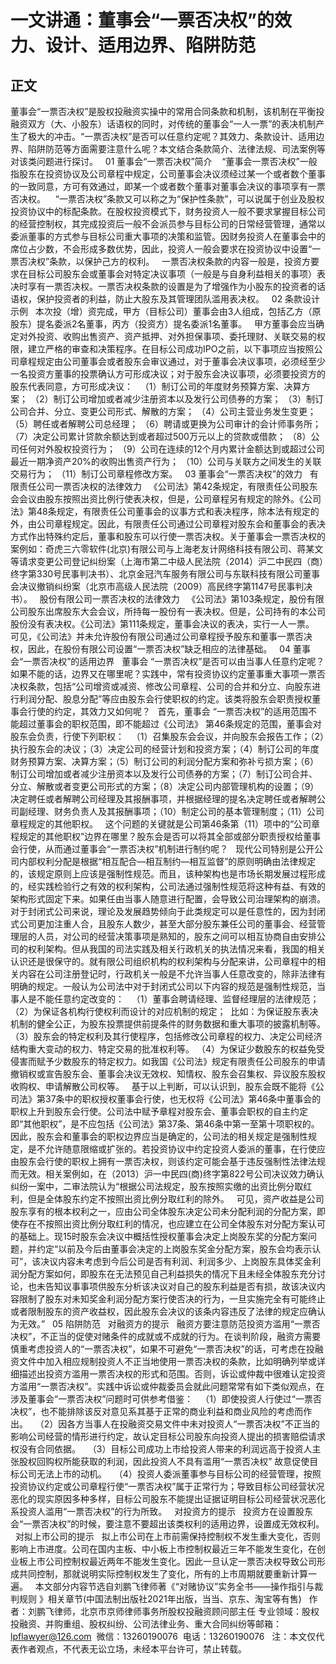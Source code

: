 # 一文讲通：董事会“一票否决权”的效力、设计、适用边界、陷阱防范
## 正文
董事会“一票否决权”是股权投融资实操中的常用合同条款和机制，该机制在平衡投融资双方（大、小股东）话语权的同时，对传统的董事会“一人一票”的表决机制产生了极大的冲击。“一票否决权”是否可以任意约定呢？其效力、条款设计、适用边界、陷阱防范等方面需要注意什么呢？本文结合条款简介、法律法规、司法案例等对该类问题进行探讨。
 
01
董事会“一票否决权”简介
 
 “董事会一票否决权”一般指股东在投资协议及公司章程中规定，公司董事会决议须经过某一个或者数个董事的一致同意，方可有效通过，即某一个或者数个董事对董事会决议的事项享有一票否决权。 
 
“一票否决权”条款又可以称之为“保护性条款”，可以说属于创业及股权投资协议中的标配条款。在股权投资模式下，财务投资人一般不要求掌握目标公司的经营控制权，其完成投资后一般不会派员参与目标公司的日常经营管理，通常以委派董事的方式参与目标公司重大事项的决策和监管。因财务投资人在董事会中的席位占少数，不会形成多数优势，因此，投资人一般会要求在投资协议中设置“一票否决权”条款，以保护己方的权利。
 
一票否决权条款的内容一般是，投资方要求在目标公司股东会或董事会对特定决议事项（一般是与自身利益相关的事项）表决时享有一票否决权。一票否决权条款的设置是为了增强作为小股东的投资者的话语权，保护投资者的利益，防止大股东及其管理团队滥用表决权。
 
02
条款设计示例
 
本次投（增）资完成，甲方（目标公司）董事会由3人组成，包括乙方（原股东）提名委派2名董事，丙方（投资方）提名委派1名董事。
 
甲方董事会应当确定对外投资、收购出售资产、资产抵押、对外担保事项、委托理财、关联交易的权限，建立严格的审查和决策程序。在目标公司成功IPO之前，以下事项应当按照公司章程规定由公司董事会或者股东会审议通过，对于董事会决议事项，必须经至少一名投资方董事的投票确认方可形成决议；对于股东会决议事项，必须要投资方的股东代表同意，方可形成决议：
 
（1）制订公司的年度财务预算方案、决算方案；
（2）制订公司增加或者减少注册资本以及发行公司债券的方案；
（3）制订公司合并、分立、变更公司形式、解散的方案；
（4）公司主营业务发生变更；
（5）聘任或者解聘公司总经理；
（6）聘请或更换为公司审计的会计师事务所；
（7）决定公司累计贷款余额达到或者超过500万元以上的贷款或借款；
（8）公司任何对外股权投资行为；
（9）公司在连续的12个月内累计金额达到或超过公司最近一期净资产20%的收购出售资产行为；
（10）公司与关联方之间发生的关联交易行为；
（11）制订公司章程修改方案。
 
03
董事会“一票否决权”的效力
 
有限责任公司一票否决权的法律效力
 
《公司法》第42条规定，有限责任公司股东会会议由股东按照出资比例行使表决权，但是，公司章程另有规定的除外。《公司法》第48条规定，有限责任公司董事会的议事方式和表决程序，除本法有规定的外，由公司章程规定。因此，有限责任公司通过公司章程对股东会和董事会的表决方式作出特殊约定后，董事和股东可以行使一票否决权。关于董事会一票否决权的案例如：奇虎三六零软件(北京)有限公司与上海老友计网络科技有限公司、蒋某文等请求变更公司登记纠纷案（上海市第二中级人民法院（2014）沪二中民四（商）终字第330号民事判决书）、北京金冠汽车服务有限公司与东联科技有限公司董事会决议撤销纠纷案（北京市高级人民法院（2009）高民终字第1147号民事判决书）。
 
股份有限公司一票否决权的法律效力
 
《公司法》第103条规定，股份有限公司股东出席股东大会会议，所持每一股份有一表决权。但是，公司持有的本公司股份没有表决权。《公司法》第111条规定，董事会决议的表决，实行一人一票。
 
可见，《公司法》并未允许股份有限公司通过公司章程授予股东和董事一票否决权，因此，在股份有限公司设置“一票否决权”缺乏相应的法律基础。
 
04
董事会“一票否决权”的适用边界
 
董事会 “一票否决权”是否可以由当事人任意约定呢？如果不能的话，边界又在哪里呢？实践中，常有投资协议约定董事重大事项一票否决权条款，包括“公司增资或减资、修改公司章程、公司的合并和分立、向股东进行利润分配、股息分配”等应由股东会行使职权的约定。该类将股东会职责授权董事会行使的约定，其效力又如何呢？
 
首先，董事会 “一票否决权”的适用范围不能超过董事会的职权范围，即不能超过《公司法》 第46条规定的范围，董事会对股东会负责，行使下列职权：
 
（1）召集股东会会议，并向股东会报告工作；（2）执行股东会的决议；（3）决定公司的经营计划和投资方案；（4）制订公司的年度财务预算方案、决算方案；（5）制订公司的利润分配方案和弥补亏损方案；（6）制订公司增加或者减少注册资本以及发行公司债券的方案；（7）制订公司合并、分立、解散或者变更公司形式的方案；（8）决定公司内部管理机构的设置；（9）决定聘任或者解聘公司经理及其报酬事项，并根据经理的提名决定聘任或者解聘公司副经理、财务负责人及其报酬事项；（10）制定公司的基本管理制度；（11）公司章程规定的其他职权。
 
这个问题的关键就是公司第46条第（11）项中的“公司章程规定的其他职权”边界在哪里？股东会是否可以将其全部或部分职责授权给董事会行使，从而通过董事会“一票否决权”机制进行制约呢？
 
现代公司特别是公开公司内部权利分配是根据“相互配合—相互制约—相互监督”的原则明确由法律规定的，该规定原则上应该是强制性规范。而且，该种架构也是市场长期发展过程形成的，经实践检验行之有效的权利架构，公司法通过强制性规范将这种有益、有效的架构形式固定下来。如果任由当事人随意进行配置，会导致公司治理架构的崩溃。对于封闭式公司来说，理论及发展趋势倾向于此类规定可以是任意性的，因为封闭式公司更加注重人合，且股东人数少，甚至大部分股东兼任公司的董事会、经营管理层的人员，对公司的经营决策事项是熟知的，股东之间可以相互协商自由安排公司的权利架构。但从我国的司法实践及相关行政机关的执法情况来看，我国的相关认识还是很保守的。就有限公司组织机构的权利架构与分配来讲，公司章程中的相关内容在公司注册登记时，行政机关一般是不允许当事人任意改变的，除非法律有明确的规定。一般认为公司法中对于封闭式公司以下内容的规范是强制性规范，当事人是不能任意约定改变的：
 
（1）董事会聘请经理、监督经理层的法律规范；
（2）为保证各机构行使权利而设计的对应机制的规定；
 比如：为保证股东表决机制的健全公正，为股东投票提供前提条件的财务数据和重大事项的披露机制等。
（3）股东会的特定权利及其行使程序，包括修改公司章程的权力、决定公司经济结构重大变动的权力、特定交易的批准权利等。
（4）为保证少数股东的权益免受侵害而赋予少数股东的特定权力。如我国《公司法》规定有限责任公司股东的申请撤销权或宣告股东会、董事会决议无效权、知情权、股东会召集权、异议股东股权收购权、申请解散公司权等。
 
基于以上判断，可以认识到，股东会既不能将《公司法》第37条中的职权授权董事会行使，也无权将《公司法》第46条中董事会的职权上升到股东会行使。公司法中赋予章程对股东会、董事会职权的自主约定即“其他职权”，是不应包括《公司法》第37条、第46条中第一至第十项职权的。
 
因此，股东会和董事会的职权边界应当是确定的，公司法的相关规定是强制性规定，是不允许随意限缩或扩张的。若投资协议中约定投资人委派的董事，在行使应由股东会行使的职权上拥有一票否决权，则该约定可能会基于违反强制性法律法规而无效。相关案例如，在（2013）沪一中民四(商)终字第822号公司决议效力确认纠纷一案中，二审法院认为“根据公司法规定，股东按照实缴的出资比例分取红利，但是全体股东约定不按照出资比例分取红利的除外。
 
可见，资产收益是公司股东享有的根本权利之一，应由公司全体股东决定公司未分配利润的分配方案，即使存在不按照出资比例分取红利的情况，也应建立在公司全体股东对分配方案认可的基础上。现15时股东会决议中概括性授权董事会决定上岗股东奖的分配方案问题，并约定“以前及今后由董事会决定的上岗股东奖金分配方案，股东会均表示认可”，该决议内容未考虑到今后公司是否有利润、利润多少、上岗股东具体奖金利润分配方案如何，即股东在无法预见自己利益损失的情况下且未经全体股东充分讨论，也未告知议事事项供股东分析该决议对自己的股东利益是否有损，故该决议内容限制了股东对未知奖金利润分配方案行使否决的行为，一旦实施完全有可能终止或者限制股东的资产收益权，因此股东会决议的该条内容违反了法律的规定应确认为无效。”
 
05
陷阱防范
 
对融资方的提示
 
融资方要注意防范投资方滥用“一票否决权”，不正当的促使对赌条件的成就或不成就的行为。在谈判阶段，融资方需要慎重考虑投资人的“一票否决权”，如果不可避免“一票否决权”的话，可考虑在投融资文件中加入相应规制投资人不正当地使用一票否决权的条款，比如明确列举或详细描述出投资方滥用一票否决权的形式和范围。否则，诉讼或仲裁中很难认定投资方滥用“一票否决权”。实践中诉讼或仲裁委员会就此问题常常有如下类似观点，在涉及董事会“一票否决权”问题时可供参考借鉴：
 
（1）即使投资人行使过“一票否决权”，也不能排除该反对意见系其基于正常的商业利益和商业风险的考虑而作出。
 
（2）因各方当事人在投融资交易文件中未对投资人“一票否决权”不正当的影响公司经营的情形进行约定，故认定目标公司股东向投资人提出的损害赔偿请求权没有合同依据。
 
（3）目标公司成功上市给投资人带来的利润远高于投资人主张股权回购权所能获取的利润，因此投资人不具有滥用“一票否决权” 故意促使目标公司无法上市的动机。
 
（4）投资人委派董事参与目标公司的经营管理，按照投资协议约定或公司章程行使“一票否决权”属于正常行为；导致目标公司经营状况恶化的现实原因多种多样，目标公司股东不能提出证据证明目标公司经营状况恶化系投资人滥用“一票否决权”的行为所致。
 
对投资方的提示
 
投资方在设置股东会“一票否决权”的时候，要注意不要超出该类权利的适用边界，设置成无效权利。
 
对拟上市公司的提示
 
拟上市公司在上市前需保持控制权不发生重大变化，否则影响上市进度。公司在国内主板、中小板上市控制权最近三年不能发生变化，在创业板上市公司控制权最近两年不能发生变化。因此一旦认定一票否决权导致公司形成共同控制，那就说明实际控制权发生了变化，所有的上市周期就要重新计算一遍。
 
本文部分内容节选自刘鹏飞律师著《“对赌协议”实务全书——操作指引与裁判规则 》相关章节(中国法制出版社2021年出版，当当、京东、淘宝等有售)
 
作者：刘鹏飞律师，北京市京师律师事务所股权投融资顾问部主任
专业领域：股权投融资、并购重组、股权纠纷、公司法律业务、重大合同纠纷等邮箱：lpflawyer@126.com  微信：13260190076  电话：13260190076
 
注：本文仅代表作者观点，不代表无讼立场，未经本平台许可，禁止转载。
